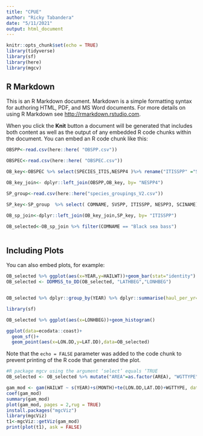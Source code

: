 ```yaml
---
title: "CPUE"
author: "Ricky Tabandera"
date: "5/11/2021"
output: html_document
---
```


```r
knitr::opts_chunk$set(echo = TRUE)
library(tidyverse)
library(sf)
library(here)
library(mgcv)
```

## R Markdown

This is an R Markdown document. Markdown is a simple formatting syntax for authoring HTML, PDF, and MS Word documents. For more details on using R Markdown see <http://rmarkdown.rstudio.com>.

When you click the **Knit** button a document will be generated that includes both content as well as the output of any embedded R code chunks within the document. You can embed an R code chunk like this:

```r
OBSPP<-read.csv(here::here( "OBSPP.csv"))

OBSPEC<-read.csv(here::here( "OBSPEC.csv"))

OB_key<-OBSPEC %>% select(SPECIES_ITIS,NESPP4 )%>% rename("ITISSPP" ="SPECIES_ITIS")

OB_key_join<- dplyr::left_join(OBSPP,OB_key, by= "NESPP4")

SP_group<-read.csv(here::here("species_groupings_V2.csv"))

SP_key<-SP_group  %>% select( COMNAME, SVSPP, ITISSPP, NESPP3, SCINAME) %>% mutate(COMNAME= stringr::str_to_sentence(COMNAME))

OB_sp_join<-dplyr::left_join(OB_key_join,SP_key, by= "ITISSPP")

OB_selected<-OB_sp_join %>% filter(COMNAME == "Black sea bass")



```

## Including Plots

You can also embed plots, for example:

```r

OB_selected %>% ggplot(aes(x=YEAR,y=HAILWT))+geom_bar(stat="identity")
OB_selected <- DDMMSS_to_DD(OB_selected, "LATHBEG","LONHBEG")


OB_selected %>% dplyr::group_by(YEAR) %>% dplyr::summarise(haul_per_yr=length(unique(LINK3)))%>% ggplot(aes(x=YEAR,y=haul_per_yr))+geom_bar(stat="identity")

library(sf)

OB_selected %>% ggplot(aes(x=LONHBEG))+geom_histogram()

ggplot(data=ecodata::coast)+
  geom_sf()+
  geom_point(aes(x=LON.DD,y=LAT.DD),data=OB_selected)


```

Note that the `echo = FALSE` parameter was added to the code chunk to prevent printing of the R code that generated the plot.

```r
#R package mgcv using the argument ‘select’ equals ‘TRUE
OB_selected <- OB_selected %>% mutate("AREA"=as.factor(AREA), "WGTTYPE"=as.factor(WGTTYPE))

gam_mod <- gam(HAILWT ~ s(YEAR)+s(MONTH)+te(LON.DD,LAT.DD)+WGTTYPE, data = OB_selected, method = "REML", select=TRUE)
coef(gam_mod)
summary(gam_mod)
plot(gam_mod, pages = 2,rug = TRUE)
install.packages("mgcViz")
library(mgcViz)
t1<-mgcViz::getViz(gam_mod)
print(plot(t1), ask = FALSE)

```














